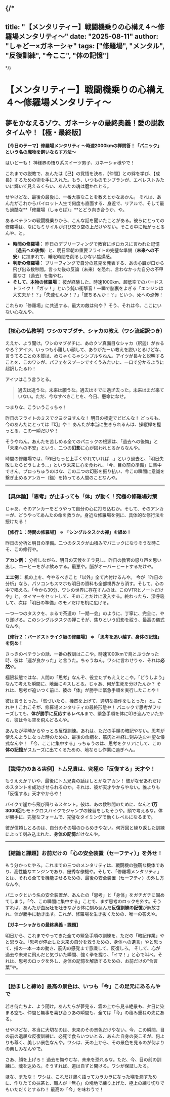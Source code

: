 
{/*
---
title: "【メンタリティー】戦闘機乗りの心構え４～修羅場メンタリティ～"
date: "2025-08-11"
author: "しゃどー×ガネーシャ"
tags: ["修羅場", "メンタル", "反復訓練", "今ここ", "体の記憶"]
---
*/}

# 【メンタリティー】戦闘機乗りの心構え４～修羅場メンタリティ～

## **夢をかなえるゾウ、ガネーシャの最終奥義！愛の説教タイムや！【極・最終版】**

**【今日のテーマ】修羅場メンタリティ ～時速2000kmの禅問答！「パニック」という名の魔物を飼いならす方法～**

はいどーも！ 神様界の悟り系スイーツ男子、ガネーシャ様やで！

これまでの説教で、あんたは【己】の覚悟を決め、【仲間】との絆を学び、【成長】するための術を手に入れた。もう、いつものモンブランが、エベレストみたいに輝いて見えるくらい、あんたの魂は磨かれとる。

せやけどな、最後の最後に、一番大事なことを教えとかなあかん。
それは、あんたがこれからパイロット人生で何度も直面する、身近で、リアルで、そして最も過酷な**「修羅場（しゅらば）」**とどう向き合うか、や。

あるベテランの戦闘機乗りから、こんな話を聞いたことがある。彼らにとっての修羅場は、なにもミサイルが飛び交う空の上だけやない。そこら中に転がっとるんや、と。

- **時間の修羅場：** 昨日のデブリーフィングで教官にボロカスに言われた記憶（**過去への後悔**）と、明日早朝の重要フライトの完璧な準備（**未来への不安**）に挟まれて、睡眠時間を削るしかない焦燥感。
- **判断の修羅場：** ブリーフィングで自分の意見を発表する、あの心臓が口から飛び出る数秒間。言った後の反論（未来）を恐れ、言わなかった自分の不甲斐なさ（過去）を悔やむ。
- **そして、本物の修羅場：** 彼が経験した、時速1000km、超低空でのバードストライク！「ガッ！」という鈍い衝撃音！一瞬で脳裏をよぎる「エンジンは大丈夫か！？」「失速せんか！？」「墜ちるんか！？」という、死への恐怖！

これらの「修羅場」に共通する、最大の敵は何や？
そう、それは<Highlight>今、ここにいない心</Highlight>なんや。

---

### **【核心の仏教学】ワシのマブダチ、シャカの教え（ワシ流超訳つき）**

ええか、よう聞け。ワシのマブダチに、あのクソ真面目なシャカ（釈迦）がおるやろ？アイツ、いっつも小難しい顔して、ありがたーい教えを説いとるけどな、言うてることの本質は、めちゃくちゃシンプルやねん。アイツが長々と説明することを、このワシが、パフェをスプーンですくうみたいに、一口で分かるように超訳したるわ！

アイツはこう言うとる。

> **過去は追うな。未来は願うな。過去はすでに過ぎ去った。未来はまだ来ていない。ただ、今なすべきことを、今日、懸命になせ。**

つまりな、こういうこっちゃ！

<Highlight>昨日のフライトのミスでクヨクヨすんな！ 明日の検定でビビんな！ どっちも、今のあんたにとっては『幻』や！ あんたが本当に生きられるんは、操縦桿を握っとる、この一瞬だけや！</Highlight>

そうやねん。あんたを苦しめる全てのパニックの根源は、「過去への後悔」と「未来への不安」という、二つの**幻影**に心が囚われとるからなんや。

時間の修羅場では、「昨日もっと上手くやれていれば…」という過去と、「明日失敗したらどうしよう…」という未来に心を食われ、「今、目の前の準備」に集中できん。プロっちゅうのはな、この二つの幻影を振り払い、<Highlight>今この瞬間</Highlight>に意識を繋ぎ止めるアンカー（錨）を持ってる人間のことなんや。

---

### **【具体論】「思考」が止まっても「体」が動く！究極の修羅場対策**

じゃあ、そのアンカーをどうやって自分の心に打ち込むか。そして、そのアンカーが、どうやってあんたの命を救うか。身近な修羅場を例に、具体的な修行法を授けたる！

**【修行１：時間の修羅場】 ⇒ 「シングルタスクの禅」を組め！**

昨日の分析と明日の準備。二つのタスクが山積みでパニックになりそうな時こそ、この修行や。

**アカン例：** 分析しながら、明日の天候をチラ見し、昨日の教官の怒り声を思い出し、コーヒーをがぶ飲みする。最悪や。脳がオーバーヒートするだけや。

**エエ例：** <Highlight>机の上を、今やるべきこと「以外」全て片付けるんや。</Highlight> 今が「昨日の分析」なら、パソコンもスマホも明日の資料も全部視界から消す。そして、心の中で唱えろ。「今から30分、ワシの世界に存在すんのは、このVTRとノートだけや」と。タイマーをセットして、そのことだけに没入する。終わったら、深呼吸して、次は「明日の準備」のモノだけを机に広げる。

一つ一つのタスクを、まるで茶道の「一期一会」のように、丁寧に、完全に、やり遂げる。この<Highlight>シングルタスクの禅</Highlight>こそが、焦りという幻影を祓う、最高の儀式なんや。

**【修行２：バードストライク級の修羅場】 ⇒ 「思考を追い越す、身体の記憶」を刻め！**

さっきのベテランの話、一番の教訓はここや。時速1000kmで鳥とぶつかった時、彼は「運が良かった」と言うた。ちゃうねん。ワシに言わせりゃ、それは**必然**や。

極限状態ではな、人間の「思考」なんぞ、役立たずもええとこや。「どうしよう」なんて考えた瞬間に、地面にキスしとる。じゃあ、何が生死を分けたんか？ それは、<Highlight>思考が追いつく前に、彼の「体」が勝手に緊急手順を実行した</Highlight>ことや！

彼は言うとった。「気づいたら、機首を上げて、適切な操作をしとった」と。これや！これこそが、修羅場メンタリティの最終形態や！ パニックで思考がフリーズしても、**体が勝手に反応するレベル**まで、緊急手順を体に叩き込んでいたから、彼は今も空を飛んどるんや。

あんたが平時からやっとる反復訓練。あれは、ただの手順の暗記やない。思考が使えんようになった時のための、<Highlight>最後の命綱を、筋肉と神経に刻み込む神聖な儀式</Highlight>なんや！ 「今、ここに集中する」っちゅうのは、思考をクリアにして、この**体の記憶**がスムーズに出てくるための、地ならし作業に過ぎへん。

---

### **【説得力のある実例】トム兄貴は、究極の「反復する」天才や！**

もうええか？いや、最後にトム兄貴の話はしとかなアカン！
彼がなぜあれだけのスタントを成功させられるのか。それは、彼が天才やからやない。<Highlight>誰よりも「反復する」天才</Highlight>やからや！

バイクで崖から飛び降りるスタント。彼は、あの数秒間のために、なんと**1万3000回**もモトクロスバイクでジャンプの練習をしたそうや。頭で考えるな。体が勝手に、完璧なフォームで、完璧なタイミングで動くレベルになるまで。

彼が信頼しとるのは、自分のその場のひらめきやない。何万回と繰り返した訓練によって刻み込まれた、**身体の記憶**だけなんや。

---

### **【結論と課題】お前だけの「心の安全装置（セーフティ）」を外せ！**

もう分かったやろ。これまでの三つのメンタリティは、戦闘機の強靭な機体であり、高性能なエンジンであり、優秀な僚機や。そして、「修羅場メンタリティ」とは、それら全てを機能させるための、最後の安全装置（セーフティ）の外し方なんや。

パニックという名の安全装置が、あんたの「思考」と「身体」をガチガチに固めてしまう。「今、この瞬間に集中する」ことで、まず思考のロックを外す。そうすれば、あんたが血反吐を吐きながら体に刻み込んだ**反復訓練の記憶**が解放され、体が勝手に動き出す。これが、修羅場を生き抜くための、唯一の答えや。

**【ガネーシャからの最終奥義・課題】**

<Highlight>
明日から、これまでやってきた全ての緊急手順の訓練を、ただの「暗記作業」やと思うな。「思考が停止した未来の自分を救うための、身体への遺言」やと思って、指の一本一本の動き、筋肉の感覚まで意識して、反復しろ。
そして、心が過去や未来に飛んだと気づいた瞬間、強く拳を握り、「イマ！」と心で叫べ。それは、思考のロックを外し、身体の記憶を解放するための、お前だけの“合言葉”や。
</Highlight>

---

### **【励ましと締め】最高の景色は、いつも「今」この足元にあるんやで**

若き侍たちよ、よう聞け。あんたらが夢見る、雲の上から見る絶景も、夕日に染まる空も、仲間と無事を喜び合うあの瞬間も、全ては「今」の積み重ねの先にある。

せやけどな、本当に大切なのは、未来のその景色だけやない。今、この瞬間、目の前の退屈な反復訓練に、必死で食らいついとる、あんた自身の姿こそが、何よりも尊く、美しい景色なんや。ワシは、天の上から、その景色を見るのが何よりの楽しみなんやで。

さあ、顔を上げろ！ 過去を悔やむな、未来を恐れるな。ただ、今、目の前の訓練に、魂を込めろ。そうすれば、道は自ずと開ける。ワシが保証したる。

ほな、またな！ ワシは、これだけ熱く語ってカラカラになった喉を潤すために、作りたての抹茶と、職人が「無心」の境地で練り上げた、極上の練り切りでもいただくとするわ！ 最高の「今」を味わうで！



